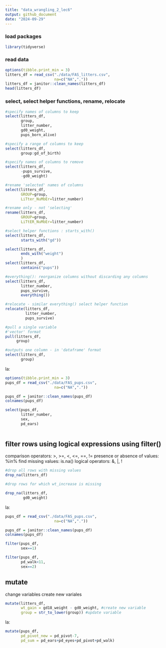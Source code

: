 ```yaml
---
title: "data_wrangling_2_lec6"
output: github_document
date: "2024-09-29"
---
```


### load packages
```r
library(tidyverse)
```

### read data
```r
options(tibble.print_min = 3)
litters_df = read_csv("./data/FAS_litters.csv",
                      na=c("NA","."))
litters_df = janitor::clean_names(litters_df)
head(litters_df)

```

### select, select helper functions, rename, relocate
```r
#specify names of columns to keep 
select(litters_df, 
       group, 
       litter_number,
       gd0_weight,
       pups_born_alive)

#specify a range of columns to keep 
select(litters_df, 
       group:gd_of_birth)

#specify names of columns to remove
select(litters_df, 
       -pups_survive,
       -gd0_weight)

#rename 'selected' names of columns 
select(litters_df, 
       GROUP=group, 
       LiTter_NuMbEr=litter_number)

#rename only - not 'selecting' 
rename(litters_df, 
       GROUP=group, 
       LiTtER_NuMbEr=litter_number)

#select helper functions : starts_with()
select(litters_df, 
       starts_with("gd"))

select(litters_df, 
       ends_with("weight")
       )
select(litters_df, 
       contains("pups"))

#everything(): reorganize columns without discarding any columns
select(litters_df, 
       litter_number, 
       pups_survive, 
       everything())

#relocate - similar everything() select helper function 
relocate(litters_df, 
         litter_number,
         pups_survive)

#pull a single variable 
#'vector' format
pull(litters_df, 
     group)

#outputs one column - in 'dataframe' format
select(litters_df, 
       group)
```

la:
```r
options(tibble.print_min = 3)
pups_df = read_csv("./data/FAS_pups.csv",
                      na=c("NA","."))

pups_df = janitor::clean_names(pups_df)
colnames(pups_df)

select(pups_df, 
       litter_number, 
       sex, 
       pd_ears)
                      
```

## filter rows using logical expressions using filter()
comparison operators: >, >=, <, <=, ==, !=
presence or absence of values: %in%
find missing values: is.na()
logical operators: &, |, !

```r
#drop all rows with missing values
drop_na(litters_df)

#drop rows for which wt_increase is missing

drop_na(litters_df, 
        gd0_weight)
```

la:
```r
pups_df = read_csv("./data/FAS_pups.csv",
                      na=c("NA","."))

pups_df = janitor::clean_names(pups_df)
colnames(pups_df)

filter(pups_df, 
       sex==1)

filter(pups_df, 
       pd_walk<11, 
       sex==2)

```

## mutate
change variables
create new variales
```r
mutate(litters_df, 
       wt_gain = gd18_weight - gd0_weight, #create new variable 
       group = str_to_lower(group)) #update variable
```

la:
```r
mutate(pups_df, 
       pd_pivot_new = pd_pivot-7,
       pd_sum = pd_ears+pd_eyes+pd_pivot+pd_walk)
```





